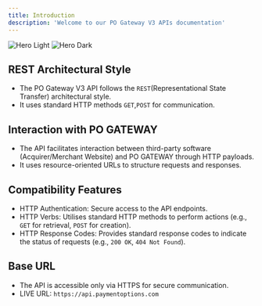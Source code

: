 ```yaml
---
title: Introduction
description: 'Welcome to our PO Gateway V3 APIs documentation'
---
```


<img
  className="block dark:hidden"
  src="/images/api-paymentoptions.png"
  alt="Hero Light"
/>
<img
  className="hidden dark:block"
  src="/images/api-paymentoptions.png"
  alt="Hero Dark"
/>

## REST Architectural Style

- The PO Gateway V3 API follows the `REST`(Representational State Transfer) architectural style.
- It uses standard HTTP methods `GET`,`POST` for communication.

## Interaction with PO GATEWAY
- The API facilitates interaction between third-party software (Acquirer/Merchant Website) and PO GATEWAY through HTTP payloads.
- It uses resource-oriented URLs to structure requests and responses.

## Compatibility Features
- HTTP Authentication: Secure access to the API endpoints.
- HTTP Verbs: Utilises standard HTTP methods to perform actions (e.g., `GET` for retrieval, `POST` for creation).
- HTTP Response Codes: Provides standard response codes to indicate the status of requests (e.g., `200 OK`, `404 Not Found`).

## Base URL
- The API is accessible only via HTTPS for secure communication.
- LIVE URL: `https://api.paymentoptions.com`

